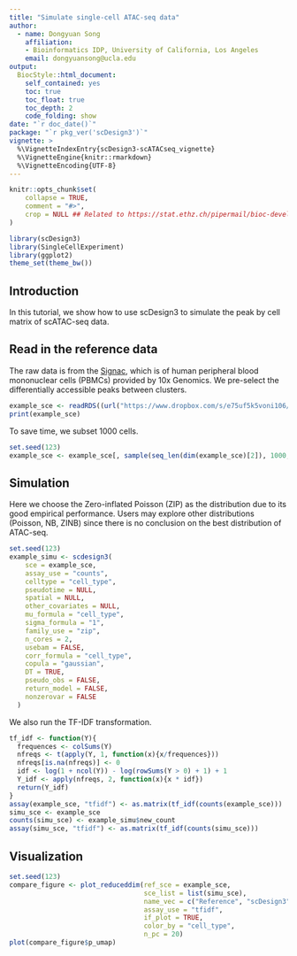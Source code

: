```yaml
---
title: "Simulate single-cell ATAC-seq data"
author: 
  - name: Dongyuan Song
    affiliation:
    - Bioinformatics IDP, University of California, Los Angeles
    email: dongyuansong@ucla.edu
output: 
  BiocStyle::html_document:
    self_contained: yes
    toc: true
    toc_float: true
    toc_depth: 2
    code_folding: show
date: "`r doc_date()`"
package: "`r pkg_ver('scDesign3')`"
vignette: >
  %\VignetteIndexEntry{scDesign3-scATACseq_vignette}
  %\VignetteEngine{knitr::rmarkdown}
  %\VignetteEncoding{UTF-8}  
---
```


```r
knitr::opts_chunk$set(
    collapse = TRUE,
    comment = "#>",
    crop = NULL ## Related to https://stat.ethz.ch/pipermail/bioc-devel/2020-April/016656.html
)
```


```r
library(scDesign3)
library(SingleCellExperiment)
library(ggplot2)
theme_set(theme_bw())
```

## Introduction
In this tutorial, we show how to use scDesign3 to simulate the peak by cell matrix of scATAC-seq data.

## Read in the reference data

The raw data is from the [Signac](https://satijalab.org/signac/articles/pbmc_vignette.html), which is of human peripheral blood mononuclear cells (PBMCs) provided by 10x Genomics. We pre-select the differentially accessible peaks between clusters.

```r
example_sce <- readRDS((url("https://www.dropbox.com/s/e75uf5k5voni106/ATAC_sce.rds?raw=1")))
print(example_sce)
```

To save time, we subset 1000 cells.
```r
set.seed(123)
example_sce <- example_sce[, sample(seq_len(dim(example_sce)[2]), 1000, replace = FALSE)]
```

## Simulation
Here we choose the Zero-inflated Poisson (ZIP) as the distribution due to its good empirical performance. Users may explore other distributions (Poisson, NB, ZINB) since there is no conclusion on the best distribution of ATAC-seq.

```r
set.seed(123)
example_simu <- scdesign3(
    sce = example_sce,
    assay_use = "counts",
    celltype = "cell_type",
    pseudotime = NULL,
    spatial = NULL,
    other_covariates = NULL,
    mu_formula = "cell_type",
    sigma_formula = "1",
    family_use = "zip",
    n_cores = 2,
    usebam = FALSE,
    corr_formula = "cell_type",
    copula = "gaussian",
    DT = TRUE,
    pseudo_obs = FALSE,
    return_model = FALSE,
    nonzerovar = FALSE
  )
```

We also run the TF-IDF transformation.
```r
tf_idf <- function(Y){
  frequences <- colSums(Y)
  nfreqs <- t(apply(Y, 1, function(x){x/frequences}))
  nfreqs[is.na(nfreqs)] <- 0
  idf <- log(1 + ncol(Y)) - log(rowSums(Y > 0) + 1) + 1
  Y_idf <- apply(nfreqs, 2, function(x){x * idf})
  return(Y_idf)
}
assay(example_sce, "tfidf") <- as.matrix(tf_idf(counts(example_sce)))
simu_sce <- example_sce
counts(simu_sce) <- example_simu$new_count
assay(simu_sce, "tfidf") <- as.matrix(tf_idf(counts(simu_sce)))
```

## Visualization

```r
set.seed(123)
compare_figure <- plot_reduceddim(ref_sce = example_sce,
                                  sce_list = list(simu_sce),
                                  name_vec = c("Reference", "scDesign3"),
                                  assay_use = "tfidf",
                                  if_plot = TRUE,
                                  color_by = "cell_type",
                                  n_pc = 20)
plot(compare_figure$p_umap)
```
